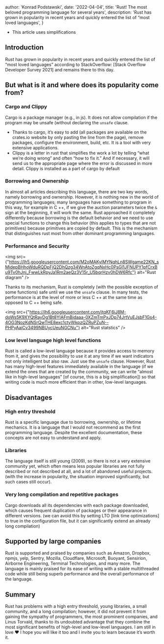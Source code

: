 
  author: 'Konrad Podstawski',
  date: '2022-04-04',
  title: 'Rust! The most beloved programming language for several years',
  description:
    'Rust has grown in popularity in recent years and quickly entered the list of “most loved languages',
}


* This article uses simplifications
## Introduction
Rust has grown in popularity in recent years and quickly entered the list of “most loved languages” according to StackOverflow: [Stack Overflow Developer Survey 2021] and remains there to this day.

## But what is it and where does its popularity come from?

### Cargo and Clippy

Cargo is a package manager (e.g., in js). It does not allow compilation if the program may be unsafe (without declaring the `unsafe` clause.
* Thanks to cargo, it’s easy to add (all packages are available on the crates.io website by only pasting the line from the page), remove packages, configure the environment, build, etc. It is a tool with very extensive applications.
* Clippy is a letter in rust that simplifies the work a lot by telling “what we’re doing wrong” and often “how to fix it.” And if necessary, it will send us to the appropriate page where the error is discussed in more detail. Clippy is installed as a part of cargo by default

### Borrowing and Ownership

In almost all articles describing this language, there are two key words, namely borrowing and ownership. 
However, it is nothing new in the world of programming languages; many languages have something to program in this way, for example in C ++, if we give the auction parameters twice the `&` sign at the beginning, it will work the same.
Rust approached it completely differently because borrowing is the default behavior and we need to use special functions to change this behavior (this applies to types that are not primitives) because primitives are copied by default.
This is the mechanism that distinguishes rust most from other dominant programming languages.

### Performance and Security

<img src={"https://lh5.googleusercontent.com/M2oMAKylMYNqhLn8SWgame22KN_sMidepBHhoWduRQDpFjQ2DhQzg34WnAtoZgqNxHc0PsGl1JFNUPY1pfCrxBu9Tv0hJnj_FwwLkRpyJa1Rm2aeQz3V15r_U5bqrHzv0hDW6Rfc"} alt="Rust diagram" />

Thanks to its mechanism, Rust is completely (with the possible exception of some functions) safe until we use the `unsafe` clause.
In many tests, the performance is at the level of more or less C ++ at the same time as opposed to C ++ being safe.

<img src={"https://lh6.googleusercontent.com/jtqKF6iJ8M-doWs5K9XYQtRayDg1Bt8YIAFmBjdaaa-0XZmTmPxJDp74JrtVuEJsbF1Gs4-4OG3NozKdNSrQwTHE8exc1ctyWkpzQZRuPZuN--PHPyAaiCv3499NBUycUeuNGCNu"} alt="Rust statstics" />

### Low level language high level functions
Rust is called a low-level language because it provides access to memory from it, and gives the possibility to use it at any time if we want indicators not only intelligent but also raw. Just use the `unsafe` clause. However, Rust has many high-level features immediately available in the language (if we extend the ones that are created by the community, we can write “almost like in high-level languages” [of course, this is a big simplification]) so that writing code is much more efficient than in other, low-level languages. 

## Disadvantages

### High entry threshold
Rust is a specific language due to borrowing, ownership, or lifetime mechanics. It is a language that I would not recommend as the first programming language. Despite the excellent documentation, these concepts are not easy to understand and apply.

### Libraries
The language itself is still young (2009), so there is not a very extensive community yet, which often means less popular libraries are not fully described or not described at all, and a lot of abandoned useful projects. (with the increase in popularity, the situation improved significantly, but such cases still occur).

### Very long compilation and repetitive packages

Cargo downloads all its dependencies with each package downloaded, which causes frequent duplication of packages or their appearance in different versions. (we can avoid this by setting LTO [link time optimizations] to true in the configuration file, but it can significantly extend an already long compilation)

## Supported by large companies

Rust is supported and praised by companies such as Amazon, Dropbox, npmjs, yelp, Sentry, Mozilla, Cloudflare, Microsoft, Buoyant, Sensirion, Airborne Engineering, Terminal Technologies, and many more.
The language is mainly praised for its ease of writing with a stable multithreaded code while still being superb performance and the overall performance of the language. 

## Summary

Rust has problems with a high entry threshold, young libraries, a small community, and a long compilation; however, it did not prevent it from gaining the sympathy of programmers, the most prominent companies, and Linus Torvald, thanks to its undoubted advantage that they combine the most significant benefits of high-level and low-level languages.
I am still in love ❤️ I hope you will like it too and I invite you to learn because it’s worth it.
